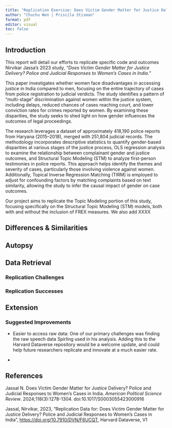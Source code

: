 ```yaml
---
title: "Replication Exercise: Does Victim Gender Matter for Justice Delivery? Police and Judicial Responses to Women's Cases in India"
author: "Chuchu Wen | Priscila Stisman"
format: pdf
editor: visual
toc: false
---
```


## Introduction

This report will detail our efforts to replicate specific code and outcomes Nirvikar Jassa's 2023 study, *"Does Victim Gender Matter for Justice Delivery? Police and Judicial Responses to Women's Cases in India."*

This paper investigates whether women face disadvantages in accessing justice in India compared to men, focusing on the entire trajectory of cases from police registration to judicial verdicts. The study identifies a pattern of "multi-stage" discrimination against women within the justice system, including delays, reduced chances of cases reaching court, and lower conviction rates for crimes reported by women. By examining these disparities, the study seeks to shed light on how gender influences the outcomes of legal proceedings.

The research leverages a dataset of approximately 418,190 police reports from Haryana (2015–2018), merged with 251,804 judicial records. The methodology incorporates descriptive statistics to quantify gender-based disparities at various stages of the justice process, OLS regression analysis to examine the relationship between complainant gender and justice outcomes, and Structural Topic Modeling (STM) to analyze first-person testimonies in police reports. This approach helps identify the themes and severity of cases, particularly those involving violence against women. Additionally, Topical Inverse Regression Matching (TIRM) is employed to adjust for confounding factors by matching complaints based on text similarity, allowing the study to infer the causal impact of gender on case outcomes.

Our project aims to replicate the Topic Modeling portion of this study, focusing specifically on the Structural Topic Modeling (STM) models, both with and without the inclusion of FREX measures. We also add XXXX

## Differences & Similarities

## Autopsy

## Data Retrieval

### Replication Challenges

### Replication Successes

## Extension

### Suggested Improvements

-   Easier to access raw data: One of our primary challenges was finding the raw speech data Spirling used in his analysis. Adding this to the Harvard Dataverse repository would be a welcome update, and could help future researchers replicate and innovate at a much easier rate.

-   

## References

Jassal N. Does Victim Gender Matter for Justice Delivery? Police and Judicial Responses to Women’s Cases in India. *American Political Science Review*. 2024;118(3):1278-1304. doi:10.1017/S0003055423000916

Jassal, Nirvikar, 2023, "Replication Data for: Does Victim Gender Matter for Justice Delivery? Police and Judicial Responses to Women's Cases in India", <https://doi.org/10.7910/DVN/F6UCQT>, Harvard Dataverse, V1
